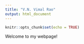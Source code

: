 ```yaml
---
title: "V.N. Vimal Rao"
output: html_document
---
```


```r
knitr::opts_chunk$set(echo = TRUE)
```

Welcome to my webpage! 